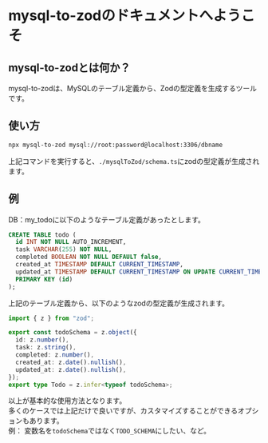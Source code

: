 # mysql-to-zodのドキュメントへようこそ

## mysql-to-zodとは何か？

mysql-to-zodは、MySQLのテーブル定義から、Zodの型定義を生成するツールです。

## 使い方

```bash
npx mysql-to-zod mysql://root:password@localhost:3306/dbname
```

上記コマンドを実行すると、`./mysqlToZod/schema.ts`にzodの型定義が生成されます。

## 例

DB：my_todoに以下のようなテーブル定義があったとします。

```sql
CREATE TABLE todo (
  id INT NOT NULL AUTO_INCREMENT,
  task VARCHAR(255) NOT NULL,
  completed BOOLEAN NOT NULL DEFAULT false,
  created_at TIMESTAMP DEFAULT CURRENT_TIMESTAMP,
  updated_at TIMESTAMP DEFAULT CURRENT_TIMESTAMP ON UPDATE CURRENT_TIMESTAMP,
  PRIMARY KEY (id)
);
```

上記のテーブル定義から、以下のようなzodの型定義が生成されます。

```typescript
import { z } from "zod";

export const todoSchema = z.object({
  id: z.number(),
  task: z.string(),
  completed: z.number(),
  created_at: z.date().nullish(),
  updated_at: z.date().nullish(),
});
export type Todo = z.infer<typeof todoSchema>;
```

以上が基本的な使用方法となります。  
多くのケースでは上記だけで良いですが、カスタマイズすることができるオプションもあります。  
例： 変数名を`todoSchema`ではなく`TODO_SCHEMA`にしたい、など。
